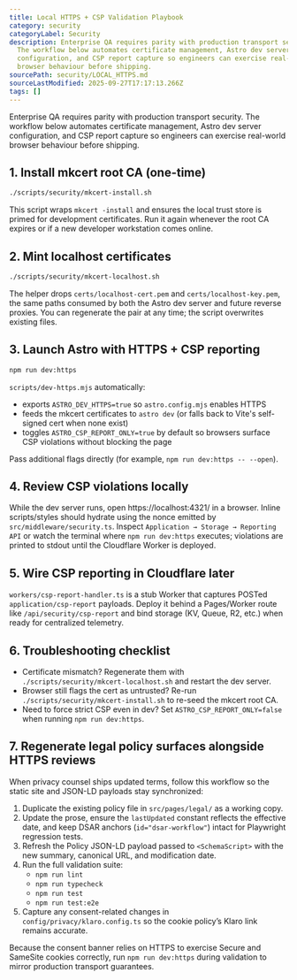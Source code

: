 ```yaml
---
title: Local HTTPS + CSP Validation Playbook
category: security
categoryLabel: Security
description: Enterprise QA requires parity with production transport security.
  The workflow below automates certificate management, Astro dev server
  configuration, and CSP report capture so engineers can exercise real-world
  browser behaviour before shipping.
sourcePath: security/LOCAL_HTTPS.md
sourceLastModified: 2025-09-27T17:17:13.266Z
tags: []
---
```


Enterprise QA requires parity with production transport security. The workflow
below automates certificate management, Astro dev server configuration, and CSP
report capture so engineers can exercise real-world browser behaviour before
shipping.

## 1. Install mkcert root CA (one-time)

```bash
./scripts/security/mkcert-install.sh
```

This script wraps `mkcert -install` and ensures the local trust store is primed
for development certificates. Run it again whenever the root CA expires or if a
new developer workstation comes online.

## 2. Mint localhost certificates

```bash
./scripts/security/mkcert-localhost.sh
```

The helper drops `certs/localhost-cert.pem` and `certs/localhost-key.pem`, the
same paths consumed by both the Astro dev server and future reverse proxies. You
can regenerate the pair at any time; the script overwrites existing files.

## 3. Launch Astro with HTTPS + CSP reporting

```bash
npm run dev:https
```

`scripts/dev-https.mjs` automatically:

- exports `ASTRO_DEV_HTTPS=true` so `astro.config.mjs` enables HTTPS
- feeds the mkcert certificates to `astro dev` (or falls back to Vite's
  self-signed cert when none exist)
- toggles `ASTRO_CSP_REPORT_ONLY=true` by default so browsers surface CSP
  violations without blocking the page

Pass additional flags directly (for example, `npm run dev:https -- --open`).

## 4. Review CSP violations locally

While the dev server runs, open https://localhost:4321/ in a browser. Inline
scripts/styles should hydrate using the nonce emitted by
`src/middleware/security.ts`. Inspect `Application → Storage → Reporting API` or
watch the terminal where `npm run dev:https` executes; violations are printed to
stdout until the Cloudflare Worker is deployed.

## 5. Wire CSP reporting in Cloudflare later

`workers/csp-report-handler.ts` is a stub Worker that captures POSTed
`application/csp-report` payloads. Deploy it behind a Pages/Worker route like
`/api/security/csp-report` and bind storage (KV, Queue, R2, etc.) when ready for
centralized telemetry.

## 6. Troubleshooting checklist

- Certificate mismatch? Regenerate them with
  `./scripts/security/mkcert-localhost.sh` and restart the dev server.
- Browser still flags the cert as untrusted? Re-run
  `./scripts/security/mkcert-install.sh` to re-seed the mkcert root CA.
- Need to force strict CSP even in dev? Set `ASTRO_CSP_REPORT_ONLY=false` when
  running `npm run dev:https`.

## 7. Regenerate legal policy surfaces alongside HTTPS reviews

When privacy counsel ships updated terms, follow this workflow so the static
site and JSON-LD payloads stay synchronized:

1. Duplicate the existing policy file in `src/pages/legal/` as a working copy.
2. Update the prose, ensure the `lastUpdated` constant reflects the effective
   date, and keep DSAR anchors (`id="dsar-workflow"`) intact for Playwright
   regression tests.
3. Refresh the Policy JSON-LD payload passed to `<SchemaScript>` with the new
   summary, canonical URL, and modification date.
4. Run the full validation suite:
   - `npm run lint`
   - `npm run typecheck`
   - `npm run test`
   - `npm run test:e2e`
5. Capture any consent-related changes in
   `config/privacy/klaro.config.ts` so the cookie policy’s Klaro link remains
   accurate.

Because the consent banner relies on HTTPS to exercise Secure and SameSite
cookies correctly, run `npm run dev:https` during validation to mirror
production transport guarantees.
